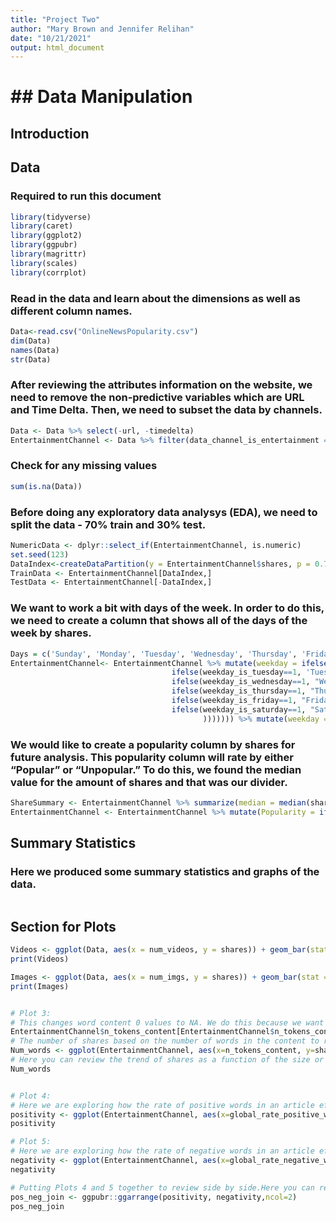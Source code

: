 ```yaml
---
title: "Project Two"
author: "Mary Brown and Jennifer Relihan"
date: "10/21/2021"
output: html_document
---
```


## Data Manipulation
=======
## Introduction


## Data  
### Required to run this document  
```r
library(tidyverse)  
library(caret)  
library(ggplot2)  
library(ggpubr)  
library(magrittr)  
library(scales)
library(corrplot)
```  

### Read in the data and learn about the dimensions as well as different column names. 
```r
Data<-read.csv("OnlineNewsPopularity.csv")  
dim(Data)  
names(Data)  
str(Data) 
```  

### After reviewing the attributes information on the website, we need to remove the non-predictive variables which are URL and Time Delta. Then, we need to subset the data by channels.
```r
Data <- Data %>% select(-url, -timedelta)  
EntertainmentChannel <- Data %>% filter(data_channel_is_entertainment == TRUE) %>% select(-starts_with("data_channel_is_"))
```  

### Check for any missing values  
```r
sum(is.na(Data))  
```  

### Before doing any exploratory data analysys (EDA), we need to split the data - 70% train and 30% test.  
```r
NumericData <- dplyr::select_if(EntertainmentChannel, is.numeric)
set.seed(123)
DataIndex<-createDataPartition(y = EntertainmentChannel$shares, p = 0.7, list = FALSE)  
TrainData <- EntertainmentChannel[DataIndex,]
TestData <- EntertainmentChannel[-DataIndex,]
```  

### We want to work a bit with days of the week. In order to do this, we need to create a column that shows all of the days of the week by shares. 
```r
Days = c('Sunday', 'Monday', 'Tuesday', 'Wednesday', 'Thursday', 'Friday', 'Saturday')  
EntertainmentChannel<- EntertainmentChannel %>% mutate(weekday = ifelse(weekday_is_monday==1, 'Monday',  
                                    ifelse(weekday_is_tuesday==1, 'Tuesday',   
                                    ifelse(weekday_is_wednesday==1, "Wednesday", 
                                    ifelse(weekday_is_thursday==1, "Thursday",
                                    ifelse(weekday_is_friday==1, "Friday",
                                    ifelse(weekday_is_saturday==1, "Saturday", "Sunday"  
                                           ))))))) %>% mutate(weekday = factor(weekday, levels = Days))
```  

### We would like to create a popularity column by shares for future analysis. This popularity column will rate by either "Popular" or "Unpopular." To do this, we found the median value for the amount of shares and that was our divider.  
```r
ShareSummary <- EntertainmentChannel %>% summarize(median = median(shares))  
EntertainmentChannel <- EntertainmentChannel %>% mutate(Popularity = ifelse(shares>1400, "Popular","Unpopular"))
```  

## Summary Statistics  
### Here we produced some summary statistics and graphs of the data.
```r


```  

## Section for Plots 
```r

Videos <- ggplot(Data, aes(x = num_videos, y = shares)) + geom_bar(stat = "identity", fill = "tan3") + xlim(-1,21) + scale_y_continuous(labels = unit_format(unit = "M", scale = 5e-6)) + ggtitle("Shares by Videos") + labs(y = "Shares", x = "Number of Videos", caption = "This view shows the number of videos filtered from 0 to 20.") + theme(plot.caption = element_text(hjust = 0))  
print(Videos)

Images <- ggplot(Data, aes(x = num_imgs, y = shares)) + geom_bar(stat = "identity", fill = "steelblue") + xlim(-1,21) + scale_y_continuous(labels = unit_format(unit = "M", scale = 5e-6)) + ggtitle("Shares by Images") + labs(y = "Shares", x = "Number of Images", caption = "This view shows the number of images filtered from 0 to 20.") + theme(plot.caption = element_text(hjust =0))
print(Images) 


# Plot 3:
# This changes word content 0 values to NA. We do this because we want to see the articles with words and how many shares they get. The 0 values had a lot more shares but are comprised of videos or photos with no words.
EntertainmentChannel$n_tokens_content[EntertainmentChannel$n_tokens_content == 0] <- NA
# The number of shares based on the number of words in the content to review how this effects shares.
Num_words <- ggplot(EntertainmentChannel, aes(x=n_tokens_content, y=shares))+ geom_bar(stat = "identity", fill="steelblue") + labs(y="Number of Shares", x="Number of Words") + ggtitle("Shares by Content Size") + theme(plot.caption = element_text(hjust =0))
# Here you can review the trend of shares as a function of the size or word count of an article.
Num_words


# Plot 4:
# Here we are exploring how the rate of positive words in an article effect the amount of shares
positivity <- ggplot(EntertainmentChannel, aes(x=global_rate_positive_words, y=shares))+ geom_point(stat = "identity", fill="steelblue") + labs(y="Number of Shares", x="Rate of Positive Words") + ggtitle("Shares by Positivity") + theme(plot.caption = element_text(hjust =0))
positivity

# Plot 5:
# Here we are exploring how the rate of negative words in an article effect the amount of shares
negativity <- ggplot(EntertainmentChannel, aes(x=global_rate_negative_words, y=shares))+ geom_point(stat = "identity", fill="steelblue") + labs(y="Number of Shares", x="Rate of Negative Words") + ggtitle("Shares by Negativity") + theme(plot.caption = element_text(hjust =0))
negativity

# Putting Plots 4 and 5 together to review side by side.Here you can review the shares by the rate of positive or negative content. Another point of review is to look at the rate of positive or negative words based off of the channel type. For instance, entertainment articles have a max rate of 0.15 positive content and a max rate of only 0.075 for negative words. We can see that the site Mashable tends to write more positive content for entertainment.
pos_neg_join <- ggpubr::ggarrange(positivity, negativity,ncol=2)
pos_neg_join
```  
